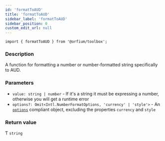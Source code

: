 ```yaml
---
id: 'formatToAUD'
title: 'formatToAUD'
sidebar_label: 'formatToAUD'
sidebar_position: 0
custom_edit_url: null
---
```


`import { formatToAUD } from '@orfium/toolbox';`

### Description

A function for formatting a number or number-formatted string specifically to AUD.

### Parameters

- `value: string | number` - If it's a string it must be expressing a number, otherwise you will get a runtime error
- `options?: Omit<Intl.NumberFormatOptions, 'currency' | 'style'>` - An [`options`](https://developer.mozilla.org/en-US/docs/Web/JavaScript/Reference/Global_Objects/Intl/NumberFormat/NumberFormat#options) compliant object, excluding the properties `currency` and `style`

### Return value

Ƭ `string`
